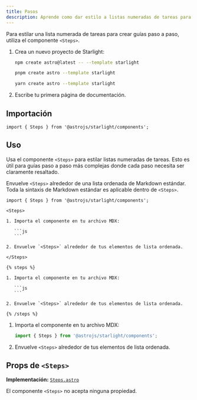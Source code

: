 ```yaml
---
title: Pasos
description: Aprende como dar estilo a listas numeradas de tareas para crear guías paso a paso en Starlight.
---
```



Para estilar una lista numerada de tareas para crear guías paso a paso, utiliza el componente `<Steps>`.


<Preview>

<Steps slot="preview">

1. Crea un nuevo proyecto de Starlight:

   <Tabs syncKey="pkg">

   <TabItem label="npm">

   ```sh
   npm create astro@latest -- --template starlight
   ```

   </TabItem>

   <TabItem label="pnpm">

   ```sh
   pnpm create astro --template starlight
   ```

   </TabItem>

   <TabItem label="Yarn">

   ```sh
   yarn create astro --template starlight
   ```

   </TabItem>

   </Tabs>

2. Escribe tu primera página de documentación.

</Steps>

</Preview>

## Importación

```tsx
import { Steps } from '@astrojs/starlight/components';
```

## Uso

Usa el componente `<Steps>` para estilar listas numeradas de tareas.
Esto es útil para guías paso a paso más complejas donde cada paso necesita ser claramente resaltado.

Envuelve `<Steps>` alrededor de una lista ordenada de Markdown estándar.
Toda la sintaxis de Markdown estándar es aplicable dentro de `<Steps>`.

<Preview>

````mdx
import { Steps } from '@astrojs/starlight/components';

<Steps>

1. Importa el componente en tu archivo MDX:

   ```js
   ```

2. Envuelve `<Steps>` alrededor de tus elementos de lista ordenada.

</Steps>
````

<Fragment slot="markdoc">

````markdoc
{% steps %}

1. Importa el componente en tu archivo MDX:

   ```js
   ```

2. Envuelve `<Steps>` alrededor de tus elementos de lista ordenada.

{% /steps %}
````

</Fragment>

<Steps slot="preview">

1. Importa el componente en tu archivo MDX:

   ```js
   import { Steps } from '@astrojs/starlight/components';
   ```

2. Envuelve `<Steps>` alrededor de tus elementos de lista ordenada.

</Steps>

</Preview>

## Props de `<Steps>`

**Implementación:** [`Steps.astro`](https://github.com/withastro/starlight/blob/main/packages/starlight/user-components/Steps.astro)

El componente `<Steps>` no acepta ninguna propiedad.
